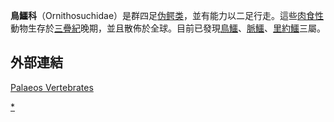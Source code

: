 {{Automatic taxobox
|fossil_range = {{fossil_range|228|203.6}}
| image = Ornithosuchus1DB.jpg
| taxon = Ornithosuchidae
| authority = von Huene, 1914
| subdivision_ranks = [[屬|屬]]
| subdivision =
* [[鳥鱷|鳥鱷]] ''Ornithosuchus''
* [[脈鱷|脈鱷]] ''Venaticosuchus''
* [[里約鱷|里約鱷]] ''Riojasuchus''
}}

'''鳥鱷科'''（Ornithosuchidae）是群四足[[伪鳄类|伪鳄类]]，並有能力以二足行走。這些[[肉食性|肉食性]]動物生存於[[三疊紀|三疊紀]]晚期，並且散佈於全球。目前已發現[[鳥鱷|鳥鱷]]、[[脈鱷|脈鱷]]、[[里約鱷|里約鱷]]三屬。

== 外部連結 ==
[https://web.archive.org/web/20060313162841/http://www.palaeos.com/Vertebrates/Units/270Archosauromorpha/270.600.html Palaeos Vertebrates]
{{偽鱷類|B.}}

{{Taxonbar|from=Q134276}}

[[Category:偽鱷類|*]]


{{Paleo-reptile-stub}}